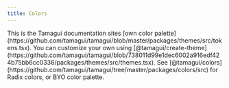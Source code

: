 ```yaml
---
title: Colors
---
```


<Notice>
  This is the Tamagui documentation sites [own color
  palette](https://github.com/tamagui/tamagui/blob/master/packages/themes/src/tokens.tsx).
  You can customize your own using
  [@tamagui/create-theme](https://github.com/tamagui/tamagui/blob/738011d99e1dec6002a916edf424b75bb6cc0336/packages/themes/src/themes.tsx).
  See
  [@tamagui/colors](https://github.com/tamagui/tamagui/tree/master/packages/colors/src)
  for Radix colors, or BYO color palette.
</Notice>

<ColorsDemo />
